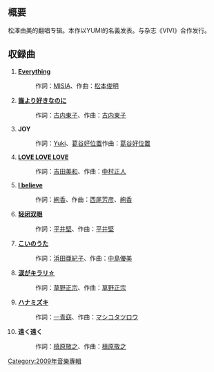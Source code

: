 {{infobox Album
| Name           = LOVERS REGGAE feat.ViVi
| Type           = studio
| Artist         = [[松泽由美|松泽由美]]
| Released       = 2009年7月23日 
| Recorded       = 
| Genre          = [[日本流行音樂|日本流行音樂]]
| Length         = 
| Label          = [[ディスカバリー・エンターテインメント|ディスカバリー・エンターテインメント]]
| Producer       = 
| Chart position = 
}}

== 概要 ==
松澤由美的翻唱专辑。本作以YUMI的名義发表。与杂志《VIVI》合作发行。

== 収録曲 ==
# '''[[Everything_(MISIA單曲)|Everything]]''' 
#: 作詞：[[MISIA|MISIA]]、作曲：[[松本俊明|松本俊明]]
# '''[[誰より好きなのに|誰より好きなのに]]''' 
#: 作詞：[[古内東子|古内東子]]、作曲：[[古内東子|古内東子]]
# '''JOY '''
#: 作詞：[[Yuki|Yuki]]、[[葛谷好位置|葛谷好位置]]作曲：[[葛谷好位置|葛谷好位置]]
# '''[[LOVE_LOVE_LOVE/暴風雨來襲|LOVE LOVE LOVE]]'''
#: 作詞：[[吉田美和|吉田美和]]、作曲：[[中村正人|中村正人]]
# '''[[I_believe_(絢香單曲)|I believe]]''' 
#: 作詞：[[絢香|絢香]]、作曲：[[西尾芳彦|西尾芳彦]]、[[絢香|絢香]]
# '''[[轻闭双眼|轻闭双眼]] ''' 
#: 作詞：[[平井堅|平井堅]]、作曲：[[平井堅|平井堅]]
# '''[[こいのうた|こいのうた]]''' 
#: 作詞：[[浜田亜紀子|浜田亜紀子]]、作曲：[[中島優美|中島優美]]
# '''[[涙がキラリ☆|涙がキラリ☆]]''' 
#: 作詞：[[草野正宗|草野正宗]]、作曲：[[草野正宗|草野正宗]]
# '''[[ハナミズキ_(曲)|ハナミズキ]] ''' 
#: 作詞：[[一青窈|一青窈]]、作曲：[[マシコタツロウ|マシコタツロウ]]
# '''遠く遠く ''' 
#: 作詞：[[槙原敬之|槙原敬之]]、作曲：[[槙原敬之|槙原敬之]]

[[Category:2009年音樂專輯|Category:2009年音樂專輯]]